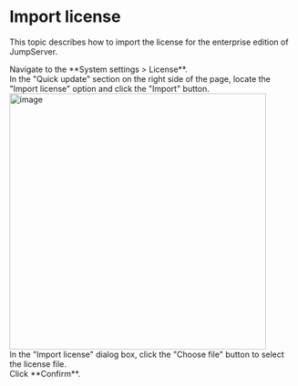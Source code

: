 # Import license <Icon name="xpack" />

This topic describes how to import the license for the enterprise edition of JumpServer.

<ApplyTrialLicense />

<Steps>

<div>
<Nav name="system-settings" />
</div>

<div>
Navigate to the **System settings > License**.
</div>

<div>
In the "Quick update" section on the right side of the page, locate the "Import license" option and click the "Import" button.
<img src="/images/docs/admin-guides/system-settings/license/import-license.png" alt="image" width="450"/>
</div>

<div>
In the "Import license" dialog box, click the "Choose file" button to select the license file.
</div>

<div>
Click **Confirm**.
</div>

</Steps>